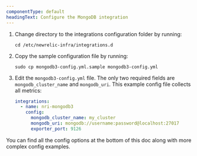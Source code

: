 ```yaml
---
componentType: default
headingText: Configure the MongoDB integration
---
```


1. Change directory to the integrations configuration folder by running:

   ```shell
   cd /etc/newrelic-infra/integrations.d
   ```

2. Copy the sample configuration file by running:

   ```shell
   sudo cp mongodb3-config.yml.sample mongodb3-config.yml
   ```

3. Edit the `mongodb3-config.yml` file. The only two required fields are `mongodb_cluster_name` and `mongodb_uri`. This example config file collects all metrics:

   ```yml
   integrations:
     - name: nri-mongodb3
       config:
         mongodb_cluster_name: my_cluster
         mongodb_uri: mongodb://username:password@localhost:27017
         exporter_port: 9126
   ```

You can find all the config options at the bottom of this doc along with more complex config examples.
